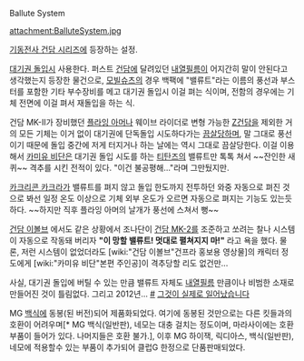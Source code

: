 Ballute System

attachment:BalluteSystem.jpg

[[기동전사 건담 시리즈]]에 등장하는 설정.

[[대기권 돌입]]시 사용한다. 퍼스트 [[건담]]에 달려있던 [[내열필름]]이 어지간히 말이 안된다고 생각했는지 등장한 물건으로, [[모빌슈츠]]의 경우 백팩에 "밸류트"라는 이름의 풍선과 부스터를 포함한 기타 부수장비를 메고 대기권 돌입시 이걸 펴는 식이며, 전함의 경우에는 기체 전면에 이걸 펴서 재돌입을 하는 식.

건담 MK-II가 장비했던 [[플라잉 아머]]나 웨이브 라이더로 변형 가능한 [[Z건담]]을 제외한 거의 모든 기체는 이거 없이 대기권에 단독돌입 시도하다가는 [[끔살]]당하며, 말 그대로 풍선이기 때문에 돌입 중간에 저게 터지거나 하는 날에는 역시 그대로 끔살당한다. 이걸 이용해서 [[카미유 비단]]은 대기권 돌입 시도를 하는 [[티탄즈]]의 밸류트만 톡톡 쳐서 ~~잔인한 새퀴~~ 격추를 시킨 전적이 있다. "이건 불공평해..."라며 그만뒀지만.

[[카크리콘 카크라]]가 밸류트를 펴지 않고 돌입 한도까지 전투하던 와중 자동으로 펴진 것으로 봐선 일정 온도 이상으로 기체 외부 온도가 오르면 자동으로 펴지는 기능도 있는듯 하다. ~~하지만 직후 플라잉 아머의 날개가 풍선에 스쳐서 뻥~~

[[건담 이볼브]] 에서도 같은 상황에서 조나단이 [[건담 MK-2]]를 조준하고 쏘려는 찰나 시스템이 자동으로 작동돼 버리자 '''"이 망할 밸류트! 멋대로 펼쳐지지 마!"''' 라고 욕을 했다. 물론, 저런 시스템이 없었더라도 [wiki:"건담 이볼브"건프라 홍보용 영상물]의 캐릭터 정도에게 [wiki:"카미유 비단"본편 주인공]이 격추당할 리도 없건만...

사실, 대기권 돌입에 버틸 수 있는 만큼 밸류트 자체도 [[내열필름]] 만큼이나 비범한 소재로 만들어진 것이 틀림없다. 그리고 2012년... [http://youtu.be/R0g0mg-P3Ws #] [http://youtu.be/ibekOq6Ps5A 그것이 실제로 일어났습니다] 

MG [[백식]]에 동봉(된 버전)되어 제품화되었다. 여기에 동봉된 것만으로는 다른 킷들과의 호환이 어려우며[* MG 백식(일반판), 네모는 대충 걸치는 정도이며, 마라사이에는 호환 부품이 들어가 있다. 나머지들은 호환 불가.], 이후 MG 하이잭, 릭디아스, 백식(일반판), 네모에 적용할수 있는 부품이 추가되어 클럽G 한정으로 단품판매되었다.
